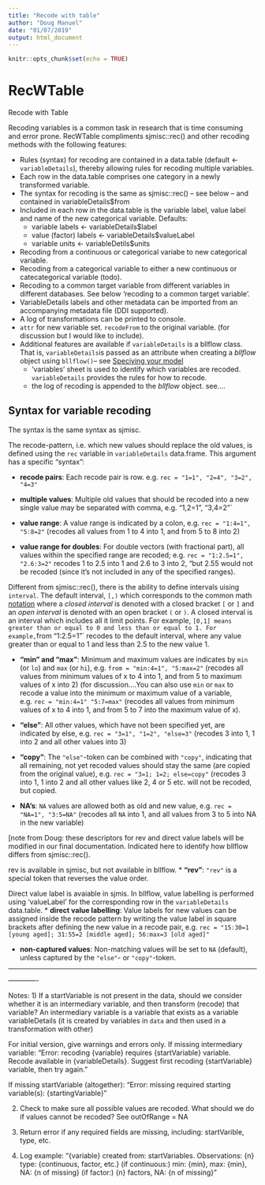 ```yaml
---
title: "Recode with table"
author: "Doug Manuel"
date: "01/07/2019"
output: html_document
---
```


```r
knitr::opts_chunk$set(echo = TRUE)
```
# RecWTable
Recode with Table

Recoding variables is a common task in research that is time consuming and error prone. RecWTable compliments sjmisc::rec() and other recoding methods with the following features:

- Rules (syntax) for recoding are contained in a data.table (default <- `variableDetails`), thereby allowing rules for recoding multiple variables.
- Each row in the data.table comprises one category in a newly transformed variable.
- The syntax for recoding is the same as sjmisc::rec() -- see below -- and contained in variableDetails$from
- Included in each row in the data.table is the variable label, value label and name of the new categorical variable.
Defaults: 
    + variable labels <- variableDetails$label
    + value (factor) labels <- variableDetails$valueLabel
    + variable units <- variableDetils$units

- Recoding from a continuous or categorical variabe to new categorical variable.
- Recoding from a categorical variable to either a new continuous or catecategorical variable (todo).
- Recoding to a common target variable from different variables in different databases. See below 'recoding to a common target variable'.
- VariableDetails labels and other metadata can be imported from an accompanying metadata file (DDI supported).
- A log of transformations can be printed to console.
- `attr` for new variable set. `recodeFrom` to the original variable.  (for discussion but I would like to include).
- Additional features are available if `variableDetails` is a bllflow class. That is, `variableDetails `is passed as an attribute when creating a _bllflow_ object using `bllflow()`-- see [Speciying your model](vignettes/b_model_specification.html#reading-the-model-specification-workbook)
     + 'variables' sheet is used to identify which variables are recoded. `variableDetails` provides the rules for how to recode.
     + the log of recoding is appended to the _bllflow_ object. see....

## Syntax for variable recoding

The syntax is the same syntax as sjmisc.

The recode-pattern, i.e. which new values should replace the old values, is defined using the `rec` variable in `variableDetails` data.frame. This argument has a specific "syntax":

* **recode pairs**: Each recode pair is row. e.g. `rec = "1=1", "2=4", "3=2", "4=3"`

* **multiple values**: Multiple old values that should be recoded into a new single value may be separated with comma, e.g. "1,2=1", "3,4=2"`

* **value range**: A value range is indicated by a colon, e.g. `rec = "1:4=1", "5:8=2"` (recodes all values from 1 to 4 into 1, and from 5 to 8 into 2)

* **value range for doubles**: For double vectors (with fractional part), all values within the specified range are recoded; e.g. `rec = "1:2.5=1", "2.6:3=2"` recodes 1 to 2.5 into 1 and 2.6 to 3 into 2, "but 2.55 would not be recoded (since it's not included in any of the specified ranges). 

Different from sjmisc::rec(), there is the ability to define intervals uising `interval`. The default interval, `[,)` which corresponds to the common math [notation](https://en.wikipedia.org/wiki/Interval_(mathematics)) where a *closed interval* is denoted with a closed bracket `[` or `]` and an *open interval* is denoted with an open bracket `(` or `)`. A closed interval is an interval which includes all it limit points. For example, `[0,1] means greater than or equal to 0 and less than or equal to 1. For example, `from "1:2.5=1"` recodes to the default interval, where any value greater than or equal to 1 and less than 2.5 to the new value 1. 

* **"min" and "max"**: Minimum and maximum values are indicates by `min` (or `lo`) and `max` (or `hi`), e.g. `from = "min:4=1", "5:max=2"` (recodes all values from minimum values of x to 4 into 1, and from 5 to maximum values of x into 2) (for discussion....You can also use `min` or `max` to recode a value into the minimum or maximum value of a variable, e.g. `rec = "min:4=1" "5:7=max"` (recodes all values from minimum values of x to 4 into 1, and from 5 to 7 into the maximum value of x).

* **"else"**: All other values, which have not been specified yet, are indicated by else, e.g. `rec = "3=1", "1=2", "else=3"` (recodes 3 into 1, 1 into 2 and all other values into 3)

* **"copy"**: The `"else"`-token can be combined with `"copy"`, indicating that all remaining, not yet recoded values should stay the same (are copied from the original value), e.g. `rec = "3=1; 1=2; else=copy"` (recodes 3 into 1, 1 into 2 and all other values like 2, 4 or 5 etc. will not be recoded, but copied.

*  **NA's**: `NA` values are allowed both as old and new value, e.g. `rec = "NA=1", "3:5=NA"` (recodes all `NA` into 1, and all values from 3 to 5 into NA in the new variable)

[note from Doug: these descriptors for rev and direct value labels will be modified in our final documentation. Indicated here to identify how bllflow differs from sjmisc::rec().

rev is available in sjmisc, but not available in bllflow. * **"rev"**: `"rev"` is a special token that reverses the value order.

Direct value label is avaiable in sjmis. In bllflow, value labelling is performed using 'valueLabel' for the corresponding row in the `variableDetails` data.table. * **direct value labelling**: Value labels for new values can be assigned inside the recode pattern by writing the value label in square brackets after defining the new value in a recode pair, e.g. `rec = "15:30=1 [young aged]; 31:55=2 [middle aged]; 56:max=3 [old aged]"`

* **non-captured values**: Non-matching values will be set to `NA` (default), unless captured by the `"else"`- or `"copy"`-token. 

----------

————-

Notes: 
1) If a startVariable is not present in the data, should we consider whether it is an intermediary variable, and then transform (recode) that variable? An intermediary variable is a variable that exists as a variable variableDetails (it is created by variables in `data` and then used in a transformation with other)

For initial version, give warnings and errors only.
If missing intermediary variable: “Error: recoding {variable} requires {startVariable} variable. Recode available in {variableDetails}. Suggest first recoding {startVariable} variable, then try again.”

If missing startVariable (altogether): “Error: missing required starting variable(s): {startingVariable}”

2) Check to make sure all possible values are recoded. What should we do if values cannot be recoded? See outOfRange = NA

3) Return error if any required fields are missing, including: startVarible, type, etc.

4) Log example:
“{variable} created from: startVariables.
Observations: {n}
type: {continuous, factor, etc.}
(if continuous:) min: {min}, max: {min}, NA: {n of missing} 
(if factor:) {n} factors, NA: {n of missing}”